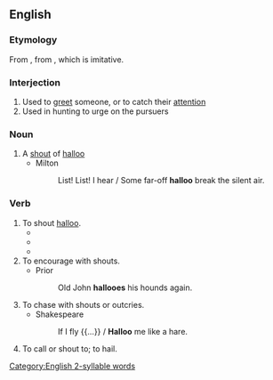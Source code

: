 ==English==

===Etymology===
From {{etyl|enm|en}} {{m|enm|hallow||pursue, urge on}}, from {{etyl|fro|en}} {{m|fro|haloer}}, which is imitative.

===Interjection===
{{en-interj|head=halloo!}}

# Used to [[greet]] someone, or to catch their [[attention]]
# Used in hunting to urge on the pursuers

===Noun===
{{en-noun}}

# A [[shout]] of [[#Interjection|halloo]]
#* Milton
#*: List! List! I hear / Some far-off '''halloo''' break the silent air.

===Verb===
{{en-verb|halloos|pres_3sg2=hallooes|hallooing|hallooed}}

# To shout [[#Interjection|halloo]].
#* {{quote-book|year=1857|author=S. H. Hammond|title=Wild Northern Scenes|chapter=|edition=|url=http://www.gutenberg.org/etext/10009
|passage=As our object was rather to enjoy the music of the chase, than to capture the deer, they shouted and '''hallooed''' as he entered the water, and he wheeled back, and went tearing in huge affright through the woods, up the island again.}}
#* {{quote-book|year=1907|author=William Hope Hodgson|title=The Boats of the "Glen Carrig"|chapter=|edition=|url=http://www.gutenberg.org/etext/10542
|passage=As we ran, we '''hallooed''', and so came upon the boy, and I saw that he had my sword.}}
#* {{quote-book|year=1917|author=Charles S. Brooks|title=There's Pippins And Cheese To Come|chapter=|edition=|url=http://www.gutenberg.org/etext/10023
|passage=We '''hallooed''' again, to rouse the trapper.}}
# To encourage with shouts.
#* Prior
#*: Old John '''hallooes''' his hounds again.
# To chase with shouts or outcries.
#* Shakespeare
#*: If I fly {{...}} / '''Halloo''' me like a hare.
# To call or shout to; to hail.
#: {{rfquotek|Shakespeare}}

[[Category:English 2-syllable words]]